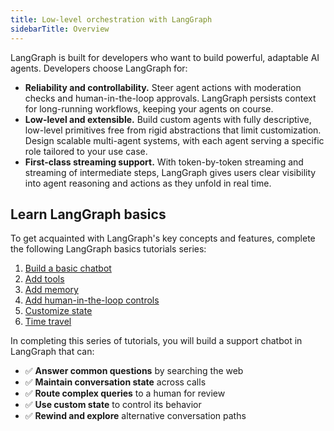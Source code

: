 ```yaml
---
title: Low-level orchestration with LangGraph
sidebarTitle: Overview
---
```



<AlphaCallout />

LangGraph is built for developers who want to build powerful, adaptable AI agents. Developers choose LangGraph for:

* **Reliability and controllability.** Steer agent actions with moderation checks and human-in-the-loop approvals. LangGraph persists context for long-running workflows, keeping your agents on course.
* **Low-level and extensible.** Build custom agents with fully descriptive, low-level primitives free from rigid abstractions that limit customization. Design scalable multi-agent systems, with each agent serving a specific role tailored to your use case.
* **First-class streaming support.** With token-by-token streaming and streaming of intermediate steps, LangGraph gives users clear visibility into agent reasoning and actions as they unfold in real time.

## Learn LangGraph basics

To get acquainted with LangGraph's key concepts and features, complete the following LangGraph basics tutorials series:

1. [Build a basic chatbot](/oss/javascript/langgraph/1-build-basic-chatbot)
2. [Add tools](/oss/javascript/langgraph/2-add-tools)
3. [Add memory](/oss/javascript/langgraph/3-add-memory)
4. [Add human-in-the-loop controls](/oss/javascript/langgraph/4-human-in-the-loop)
5. [Customize state](/oss/javascript/langgraph/5-customize-state)
6. [Time travel](/oss/javascript/langgraph/6-time-travel)

In completing this series of tutorials, you will build a support chatbot in LangGraph that can:

* ✅ **Answer common questions** by searching the web
* ✅ **Maintain conversation state** across calls  
* ✅ **Route complex queries** to a human for review  
* ✅ **Use custom state** to control its behavior  
* ✅ **Rewind and explore** alternative conversation paths
